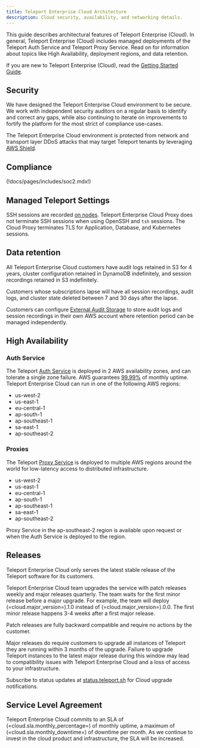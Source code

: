 ```yaml
---
title: Teleport Enterprise Cloud Architecture
description: Cloud security, availability, and networking details.
---
```


This guide describes architectural features of Teleport Enterprise (Cloud). In
general, Teleport Enterprise (Cloud) includes managed deployments of the
Teleport Auth Service and Teleport Proxy Service. Read on for information about
topics like High Availability, deployment regions, and data retention.

If you are new to Teleport Enterprise (Cloud), read the [Getting Started
Guide](../../get-started.mdx).

## Security

We have designed the Teleport Enterprise Cloud environment to be secure. We work with independent
security auditors on a regular basis to identify and correct any gaps, while also
continuing to iterate on improvements to fortify the platform for the most strict of
compliance use-cases.

The Teleport Enterprise Cloud environment is protected from network and transport layer DDoS attacks
that may target Teleport tenants by leveraging [AWS Shield](https://aws.amazon.com/shield/).

## Compliance

(!docs/pages/includes/soc2.mdx!)

## Managed Teleport Settings

SSH sessions are recorded [on nodes](agents.mdx).
Teleport Enterprise Cloud Proxy does not terminate SSH sessions when using OpenSSH and `tsh` sessions.
The Cloud Proxy terminates TLS for Application, Database, and Kubernetes sessions.

## Data retention
All Teleport Enterprise Cloud customers have audit logs retained in S3 for 4 years, cluster
configuration retained in DynamoDB indefinitely, and session recordings retained in S3 indefinitely.

Customers whose subscriptions lapse will have all session recordings, audit logs, and
cluster state deleted between 7 and 30 days after the lapse.

Customers can configure [External Audit Storage](../../admin-guides/management/external-audit-storage.mdx) to store audit logs and session recordings in their
own AWS account where retention period can be managed independently.

## High Availability

### Auth Service
The Teleport [Auth Service](authentication.mdx) is deployed in 2 AWS availability zones, and can tolerate a single zone failure. AWS guarantees [99.99%](https://aws.amazon.com/compute/sla/) of monthly uptime.
Teleport Enterprise Cloud can run in one of the following AWS regions:

- us-west-2
- us-east-1
- eu-central-1
- ap-south-1
- ap-southeast-1
- sa-east-1
- ap-southeast-2

### Proxies
The Teleport [Proxy Service](proxy.mdx) is deployed to multiple AWS regions around the world for low-latency access to distributed infrastructure.

- us-west-2
- us-east-1
- eu-central-1
- ap-south-1
- ap-southeast-1
- sa-east-1
- ap-southeast-2

<Admonition type="note">
  Proxy Service in the ap-southeast-2 region is available upon request or when the Auth Service is deployed to the region.
</Admonition>

## Releases

Teleport Enterprise Cloud only serves the latest stable release of the Teleport software
for its customers.

Teleport Enterprise Cloud team upgrades the service with patch releases weekly and major
releases quarterly. The team waits for the first minor release before a major
upgrade. For example, the team will deploy (=cloud.major_version=).1.0
instead of (=cloud.major_version=).0.0. The first minor release happens 3-4
weeks after a first major release.

Patch releases are fully backward compatible and require no actions by the
customer.

Major releases do require customers to upgrade all instances of Teleport they
are running within 3 months of the upgrade. Failure to upgrade Teleport instances to the
latest major release during this window may lead to compatibility issues with
Teleport Enterprise Cloud and a loss of access to your infrastructure.

Subscribe to status updates at
[status.teleport.sh](https://status.teleport.sh/) for Cloud upgrade
notifications.

## Service Level Agreement

Teleport Enterprise Cloud commits to an SLA of (=cloud.sla.monthly_percentage=) of monthly uptime,
a maximum of (=cloud.sla.monthly_downtime=) of downtime per month. As we continue to invest in the
cloud product and infrastructure, the SLA will be increased.
